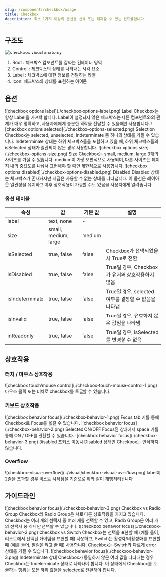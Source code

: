 ```yaml
---
slug: /components/checkbox/usage
title: Checkbox
description: 최소 1가지 이상의 옵션을 선택 또는 해제할 수 있는 컨트롤입니다.
---
```


## 구조도

![checkbox visual anatomy](../visual/checkbox-visual-anatomy.png)

1. Root : 체크박스 컴포넌트를 감싸는 컨테이너 영역
2. Control : 체크박스의 상태를 나타내는 시각 요소
3. Label : 체크박스에 대한 정보를 전달하는 라벨
4. Icon: 체크박스의 상태를 표현하는 아이콘

## 옵션

<HalfCard>
  <HalfCardImageCell>
    ![checkbox options label](./checkbox-options-label.png)
  </HalfCardImageCell>
  <HalfCardDescriptionCell>
    <HalfCardDescriptionTitle>Label</HalfCardDescriptionTitle>
    <HalfCardDescription>
      Checkbox는 항상 Label을 가져야 합니다. Label이 설정되지 않은 체크박스는
      다른 컴포넌트와의 관계가 매우 명확하고, 사용자에에게 충분한 맥락을 전달할
      수 있을때만 사용합니다.
    </HalfCardDescription>
  </HalfCardDescriptionCell>
</HalfCard>

<HalfCard>
  <HalfCardImageCell>
    ![checkbox options selected](./checkbox-options-selected.png)
  </HalfCardImageCell>
  <HalfCardDescriptionCell>
    <HalfCardDescriptionTitle>Selection</HalfCardDescriptionTitle>
    <HalfCardDescription>
      Checkbox는 selected, unselected, indeterminate 중 하나의 상태를 가질 수
      있습니다. Indeterminate 상태는 하위 체크박스들을 포함하고 있을 때, 하위
      체크박스들의 isSelected 상태가 일관되지 않은 경우 사용합니다.
    </HalfCardDescription>
  </HalfCardDescriptionCell>
</HalfCard>

<HalfCard>
  <HalfCardImageCell>
    ![checkbox options size](./checkbox-options-size.png)
  </HalfCardImageCell>
  <HalfCardDescriptionCell>
    <HalfCardDescriptionTitle>Size</HalfCardDescriptionTitle>
    <HalfCardDescription>
      Checkbox는 small, medium, large 3개의 사이즈를 가질 수 있습니다. medium이
      가장 보편적으로 사용되며, 다른 사이즈는 페이지 내의 중요도를 나눠서
      표현해야 할 때만 제한적으로 사용합니다.
    </HalfCardDescription>
  </HalfCardDescriptionCell>
</HalfCard>

<HalfCard>
  <HalfCardImageCell>
    ![checkbox options disabled](./checkbox-options-disabled.png)
  </HalfCardImageCell>
  <HalfCardDescriptionCell>
    <HalfCardDescriptionTitle>Disabled</HalfCardDescriptionTitle>
    <HalfCardDescription>
      Disabled 상태는 체크박스가 존재하지만 지금은 사용할 수 없는 상태를
      나타냅니다. 이 옵션은 레이아웃 일관성을 유지하고 이후 상호작용이 가능할
      수도 있음을 사용자에게 알려줍니다.
    </HalfCardDescription>
  </HalfCardDescriptionCell>
</HalfCard>

### 옵션 테이블

| 속성            | 값                   | 기본 값 | 설명                                                 |
| --------------- | -------------------- | ------- | ---------------------------------------------------- |
| label           | text, none           | -       |                                                      |
| size            | small, medium, large | medium  |                                                      |
| isSelected      | true, false          | false   | Checkbox가 선택되었을 시 True로 전환                 |
| isDisabled      | true, false          | false   | True일 경우, Checkbox가 유저와 상호작용하지 않음     |
| isIndeterminate | true, false          | false   | True일 경우, selected 여부를 결정할 수 없음을 나타냄 |
| isInvalid       | true, false          | false   | True일 경우, 유효하지 않은 값임을 나타냄             |
| inReadonly      | true, false          | false   | True일 경우, isSelected를 변경할 수 없음             |

## 상호작용

### 터치 / 마우스 상호작용

<FullCard>
  <FullCardImageCell>
    ![checkbox touch/mouse control](./checkbox-touch-mouse-control-1.png)
  </FullCardImageCell>
  <FullCardDescription>
    마우스 클릭 또는 터치로 checkbox를 토글할 수 있습니다.
  </FullCardDescription>
</FullCard>

<br />

### 키보드 상호작용

<HalfCard>
  <HalfCardImageCell>
    ![checkbox behavior focus](./checkbox-behavior-1.png)
  </HalfCardImageCell>
  <HalfCardDescriptionCell>
    <HalfCardDescriptionTitle>Focus</HalfCardDescriptionTitle>
    <HalfCardDescription>
      <Keyboard>tab</Keyboard> 키를 통해 Checkbox로 Focus를 옮길 수 있습니다.
    </HalfCardDescription>
  </HalfCardDescriptionCell>
</HalfCard>

<HalfCard>
  <HalfCardImageCell>
    ![checkbox behavior focus](./checkbox-behavior-2.png)
  </HalfCardImageCell>
  <HalfCardDescriptionCell>
    <HalfCardDescriptionTitle>Selected ON/OFF</HalfCardDescriptionTitle>
    <HalfCardDescription>
      Focus된 상태에서 <Keyboard>space</Keyboard> 키를 통해 ON / OFF를 전환할 수
      있습니다.
    </HalfCardDescription>
  </HalfCardDescriptionCell>
</HalfCard>

<HalfCard>
  <HalfCardImageCell>
    ![checkbox behavior focus](./checkbox-behavior-3.png)
  </HalfCardImageCell>
  <HalfCardDescriptionCell>
    <HalfCardDescriptionTitle>Disabled</HalfCardDescriptionTitle>
    <HalfCardDescription>
      포커스 이동시 Disabled 상태인 Checkbox는 인식하지 않습니다.
    </HalfCardDescription>
  </HalfCardDescriptionCell>
</HalfCard>

### Overflow

<FullCard>
  <FullCardImageCell>
    ![checkbox-visual-overflow](../visual/checkbox-visual-overflow.png)
  </FullCardImageCell>
  <FullCardDescription>
    label이 2줄을 초과할 경우 텍스트 시작점을 기준으로 위와 같이 개행처리됩니다
  </FullCardDescription>
</FullCard>

## 가이드라인

<HalfCard>
  <HalfCardImageCell>
    ![checkbox behavior focus](./checkbox-behavior-3.png)
  </HalfCardImageCell>
  <HalfCardDescriptionCell>
    <HalfCardDescriptionTitle>Checkbox vs Radio Group</HalfCardDescriptionTitle>
    <HalfCardDescription>
      Checkbox와 Radio Group은 서로 다른 상호작용을 가지고 있습니다. Checkbox는
      여러 개의 선택지 중 여러 개를 선택할 수 있고, Radio Group은 여러 개의
      선택지 중 하나만 선택할 수 있습니다.
    </HalfCardDescription>
  </HalfCardDescriptionCell>
</HalfCard>

<HalfCard>
  <HalfCardImageCell>
    ![checkbox behavior focus](./checkbox-behavior-3.png)
  </HalfCardImageCell>
  <HalfCardDescriptionCell>
    <HalfCardDescriptionTitle>Checkbox vs Switch</HalfCardDescriptionTitle>
    <HalfCardDescription>
      Checkbox는 선택을 표현할 때 (예를 들어, 리스트에서 선택된 아이템을 표현할
      때) 사용하고, Switch는 활성화/비활성화를 표현할 때 (예를 들어, 알림을 켜고
      끌 때) 사용합니다. Checkbox는 Switch와 다르게 error 상태를 가질 수
      있습니다.
    </HalfCardDescription>
  </HalfCardDescriptionCell>
</HalfCard>

<HalfCard>
  <HalfCardImageCell>
    ![checkbox behavior focus](./checkbox-behavior-3.png)
  </HalfCardImageCell>
  <HalfCardDescriptionCell>
    <HalfCardDescriptionTitle>Indeterminate 상태</HalfCardDescriptionTitle>
    <HalfCardDescription>
      Checkbox가 동일하지 않은 여러 값을 나타내는 경우 Checkbox는 Indeterminate
      상태로 나타나야 합니다. 이 상태에서 Checkbox를 토글하는 행위는 모든 하위
      값들을 selected로 전환해야 합니다.
    </HalfCardDescription>
  </HalfCardDescriptionCell>
</HalfCard>
